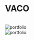 
# VACO

<br/>

<Zoom>
	<img
	  alt="portfolio"
	  src="/compressed/uslugowe/vaco/1.jpg"
	/>
</Zoom>

<br/>

<Zoom>
	<img
	  alt="portfolio"
	  src="/compressed/uslugowe/vaco/2.jpg"
	/>
</Zoom>
